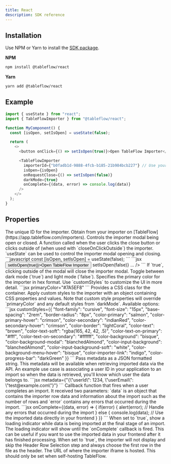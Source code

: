 ```yaml
---
title: React
description: SDK reference
---
```


## Installation

Use NPM or Yarn to install the [SDK package](https://www.npmjs.com/package/@tableflow/react).

**NPM**
```bash
npm install @tableflow/react
```
**Yarn**
```bash
yarn add @tableflow/react
```

## Example

```javascript
import { useState } from "react";
import { TableFlowImporter } from "@tableflow/react";

function MyComponent() {
  const [isOpen, setIsOpen] = useState(false);

  return (
    <>
      <button onClick={() => setIsOpen(true)}>Open TableFlow Importer</button>

      <TableFlowImporter
        importerId={"b0fadb1d-9888-4fcb-b185-21b984bcb227"} // Use your importer ID from https://app.tableflow.com/importers
        isOpen={isOpen}
        onRequestClose={() => setIsOpen(false)}
        darkMode={true}
        onComplete={(data, error) => console.log(data)}
      />
    </>
  );
}
```

## Properties

<ResponseField name="importerId" type="string" required>
  The unique ID for the importer. Obtain from your importer on [TableFlow](https://app.tableflow.com/importers).
</ResponseField>

<ResponseField name="isOpen" type="boolean" required>
  Controls the importer modal being open or closed.
</ResponseField>

<ResponseField name="onRequestClose" type="function" required>
  A function called when the user clicks the close button or clicks outside of (when used with `closeOnClickOutside`)
  the importer. `useState` can be used to control the importer modal opening and closing.
  ```javascript
  const [isOpen, setIsOpen] = useState(false);
  ```
  ```jsx
  <button onClick={() => setIsOpen(true)}>Open TableFlow Importer</button>
  <TableFlowImporter
    isOpen={isOpen}
    onRequestClose={() => setIsOpen(false)}
    ...
  />
  ```
</ResponseField>

<ResponseField name="closeOnClickOutside" type="boolean">
  If `true`, clicking outside of the modal will close the importer modal.
</ResponseField>

<ResponseField name="darkMode" type="boolean">
  Toggle between dark mode (`true`) and light mode (`false`).
</ResponseField>

<ResponseField name="primaryColor" type="string">
  Specifies the primary color for the importer in hex format. Use `customStyles` to customize the UI in more detail.
  ```jsx
  primaryColor="#7A5EF8"
  ```
</ResponseField>

<ResponseField name="className" type="string">
  Provides a CSS class for the container.
</ResponseField>

<ResponseField name="customStyles" type="object">
  Apply custom styles to the importer with an object containing CSS properties and values. Note that custom style
  properties
  will override `primaryColor` and any default styles from `darkMode`.
  Available options:
  ```jsx
  customStyles={{
    "font-family": "cursive",
    "font-size": "15px",
    "base-spacing": "2rem",
    "border-radius": "8px",
    "color-primary": "salmon",
    "color-primary-hover": "crimson",
    "color-secondary": "indianRed",
    "color-secondary-hover": "crimson",
    "color-border": "lightCoral",
    "color-text": "brown",
    "color-text-soft": "rgba(165, 42, 42, .5)",
    "color-text-on-primary": "#fff",
    "color-text-on-secondary": "#ffffff",
    "color-background": "bisque",
    "color-background-modal": "blanchedAlmond",
    "color-input-background": "blanchedAlmond",
    "color-input-background-soft": "white",
    "color-background-menu-hover": "bisque",
    "color-importer-link": "indigo",
    "color-progress-bar": "darkGreen"
}}
  ```
</ResponseField>

<ResponseField name="metadata" type="string">
  Pass metadata as a JSON formatted string. This metadata will be available when retrieving imported data via the API.
  An example use case is associating a user ID in your application to an import so when the data is retrieved, you'll
  know which user the data belongs to.
  ```jsx
  metadata={"{\"userId\": 1234, \"userEmail\": \"test@example.com\"}"}
  ```
</ResponseField>

<ResponseField name="onComplete" type="function" required>
  Callback function that fires when a user completes an import. It received two parameters: `data` is an object that
  contains the importer row data and information about the import such as the number of rows and `error` contains any
  errors that occurred during the import.
  ```jsx
  onComplete={(data, error) => {
    if(error) {
      alert(error); // Handle any errors that occurred during the import
    } else {
      console.log(data); // Use the imported data directly in your frontend
    }
}}
  ```
</ResponseField>

<ResponseField name="showImportLoadingStatus" type="boolean">
  When set to `true`, show a loading indicator while data is being imported at the final stage of an import. The loading
  indicator will show until the `onComplete` callback is fired. This can be useful if you want to use the imported data
  in your frontend after it has finished processing.
</ResponseField>

<ResponseField name="skipHeaderRowSelection" type="boolean">
  When set to `true`, the importer will not display and skip the Header Row Selection step and always choose the first
  row in the file as the header.
</ResponseField>

<ResponseField name="hostUrl" type="string">
  The URL of where the importer iframe is hosted. This should only be set when self-hosting TableFlow.
</ResponseField>

